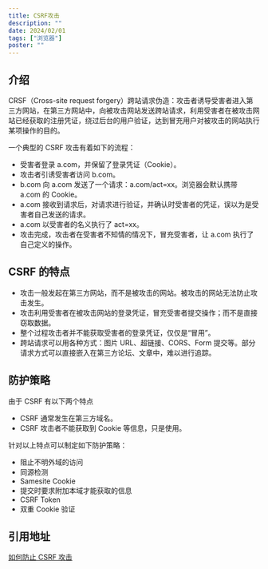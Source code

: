 ```yaml
---
title: CSRF攻击
description: ""
date: 2024/02/01
tags: ["浏览器"]
poster: ""
---
```


## 介绍

CRSF（Cross-site request forgery）跨站请求伪造：攻击者诱导受害者进入第三方网站，在第三方网站中，向被攻击网站发送跨站请求，利用受害者在被攻击网站已经获取的注册凭证，绕过后台的用户验证，达到冒充用户对被攻击的网站执行某项操作的目的。

一个典型的 CSRF 攻击有着如下的流程：

- 受害者登录 a.com，并保留了登录凭证（Cookie）。
- 攻击者引诱受害者访问 b.com。
- b.com 向 a.com 发送了一个请求：a.com/act=xx。浏览器会默认携带 a.com 的 Cookie。
- a.com 接收到请求后，对请求进行验证，并确认时受害者的凭证，误以为是受害者自己发送的请求。
- a.com 以受害者的名义执行了 act=xx。
- 攻击完成，攻击者在受害者不知情的情况下，冒充受害者，让 a.com 执行了自己定义的操作。

## CSRF 的特点

- 攻击一般发起在第三方网站，而不是被攻击的网站。被攻击的网站无法防止攻击发生。
- 攻击利用受害者在被攻击网站的登录凭证，冒充受害者提交操作；而不是直接窃取数据。
- 整个过程攻击者并不能获取受害者的登录凭证，仅仅是“冒用”。
- 跨站请求可以用各种方式：图片 URL、超链接、CORS、Form 提交等。部分请求方式可以直接嵌入在第三方论坛、文章中，难以进行追踪。

## 防护策略

由于 CSRF 有以下两个特点

- CSRF 通常发生在第三方域名。
- CSRF 攻击者不能获取到 Cookie 等信息，只是使用。

针对以上特点可以制定如下防护策略：

- 阻止不明外域的访问
- 同源检测
- Samesite Cookie
- 提交时要求附加本域才能获取的信息
- CSRF Token
- 双重 Cookie 验证

## 引用地址

[如何防止 CSRF 攻击](https://tech.meituan.com/2018/10/11/fe-security-csrf.html)
